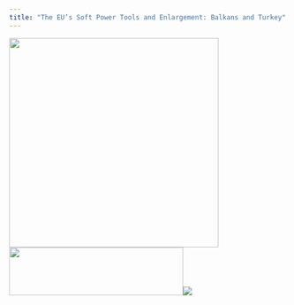 ```yaml
---
title: "The EU’s Soft Power Tools and Enlargement: Balkans and Turkey"
---
```


![](clipboard-2104634892.png){width="379"} ![](marmaralogo.png){width="315" height="87"}![](Welcome_to_EUSPOWER.png)
